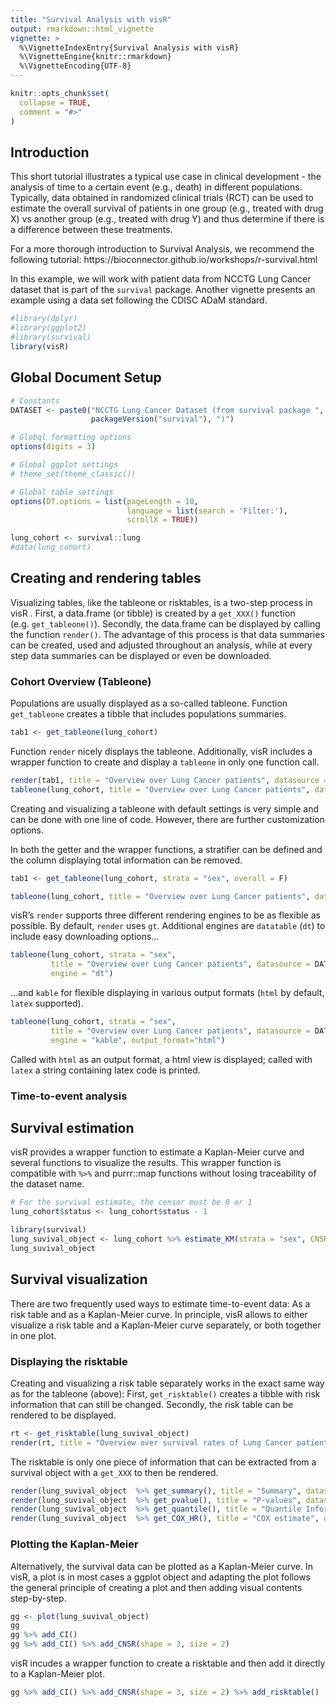 ```yaml
---
title: "Survival Analysis with visR"
output: rmarkdown::html_vignette
vignette: >
  %\VignetteIndexEntry{Survival Analysis with visR}
  %\VignetteEngine{knitr::rmarkdown}
  %\VignetteEncoding{UTF-8}
---
```


```r
knitr::opts_chunk$set(
  collapse = TRUE,
  comment = "#>"
)
```

## Introduction

This short tutorial illustrates a typical use case in clinical development - the analysis of time to a certain event (e.g., death) in different populations. Typically, data obtained in randomized clinical trials (RCT) can be used to estimate the overall survival of patients in one group (e.g., treated with drug X) vs another group (e.g., treated with drug Y) and thus determine if there is a difference between these treatments.

For a more thorough introduction to Survival Analysis, we recommend the following tutorial: https://bioconnector.github.io/workshops/r-survival.html

In this example, we will work with patient data from NCCTG Lung Cancer dataset that is part of the `survival` package. Another vignette presents an example using a data set following the CDISC ADaM standard. 

```r
#library(dplyr)
#library(ggplot2)
#library(survival)
library(visR)
```

## Global Document Setup
```r
# Constants
DATASET <- paste0("NCCTG Lung Cancer Dataset (from survival package ", 
                  packageVersion("survival"), ")")

# Globql formatting options
options(digits = 3)

# Global ggplot settings
# theme_set(theme_classic())

# Global table settings 
options(DT.options = list(pageLength = 10, 
                          language = list(search = 'Filter:'), 
                          scrollX = TRUE))

lung_cohort <- survival::lung
#data(lung_cohort)


```


## Creating and rendering tables

Visualizing tables, like the tableone or risktables, is a two-step process in visR . First, a data.frame (or tibble) is created by a `get_XXX()` function (e.g. `get_tableone()`). Secondly, the data.frame can be displayed by calling the function `render()`. The advantage of this process is that data summaries can be created, used and adjusted throughout an analysis, while at every step data summaries can be displayed or even be downloaded.

### Cohort Overview (Tableone)
Populations are usually displayed as a so-called tableone. Function `get_tableone` creates a tibble that includes populations summaries. 

```r
tab1 <- get_tableone(lung_cohort)

```

Function `render` nicely displays the tableone. Additionally, visR includes a wrapper function to create and display a `tableone` in only one function call.

```r

render(tab1, title = "Overview over Lung Cancer patients", datasource = DATASET)
tableone(lung_cohort, title = "Overview over Lung Cancer patients", datasource = DATASET)

```

Creating and visualizing a tableone with default settings is very simple and can be done with one line of code. However, there are further customization options.

In both the getter and the wrapper functions, a stratifier can be defined and the column displaying total information can be removed.

```r

tab1 <- get_tableone(lung_cohort, strata = "sex", overall = F)

tableone(lung_cohort, title = "Overview over Lung Cancer patients", datasource = DATASET, strata = "sex", overall = F)

```

visR's `render` supports three different rendering engines to be as flexible as possible. By default, `render` uses `gt`. Additional engines are `datatable` (`dt`) to include easy downloading options...

```r

tableone(lung_cohort, strata = "sex", 
         title = "Overview over Lung Cancer patients", datasource = DATASET, 
         engine = "dt")


```

...and `kable` for flexible displaying in various output formats (`html` by default, `latex` supported). 
 
```r

tableone(lung_cohort, strata = "sex", 
         title = "Overview over Lung Cancer patients", datasource = DATASET, 
         engine = "kable", output_format="html")

```

Called with `html` as an output format, a html view is displayed; called with `latex` a string containing latex code is printed.

### Time-to-event analysis

## Survival estimation
visR provides a wrapper function to estimate a Kaplan-Meier curve and several functions to visualize the results. This wrapper function is compatible with `%>%` and purrr::map functions without losing traceability of the dataset name.

```r
# For the survival estimate, the censor must be 0 or 1
lung_cohort$status <- lung_cohort$status - 1

library(survival)
lung_suvival_object <- lung_cohort %>% estimate_KM(strata = "sex", CNSR = "status", AVAL = "time")
lung_suvival_object
```

## Survival visualization
There are two frequently used ways to estimate time-to-event data: As a risk table and as a Kaplan-Meier curve. In principle, visR allows to either visualize a risk table and a Kaplan-Meier curve separately, or both together in one plot.

### Displaying the risktable
Creating and visualizing a risk table separately works in the exact same way as for the tableone (above): First, `get_risktable()` creates a tibble with risk information that can still be changed. Secondly, the risk table can be rendered to be displayed.

```r
rt <- get_risktable(lung_suvival_object)
render(rt, title = "Overview over survival rates of Lung Cancer patients", datasource = DATASET)
```

The risktable is only one piece of information that can be extracted from a survival object with a `get_XXX` to then be rendered.

```r

render(lung_suvival_object  %>% get_summary(), title = "Summary", datasource = DATASET)
render(lung_suvival_object  %>% get_pvalue(), title = "P-values", datasource = DATASET)
render(lung_suvival_object  %>% get_quantile(), title = "Quantile Information", datasource = DATASET)
render(lung_suvival_object  %>% get_COX_HR(), title = "COX estimate", datasource = DATASET)

```

### Plotting the Kaplan-Meier
Alternatively, the survival data can be plotted as a Kaplan-Meier curve. In visR, a plot is in most cases a ggplot object and adapting the plot follows the general principle of creating a plot and then adding visual contents step-by-step. 

```r
gg <- plot(lung_suvival_object)
gg 
gg %>% add_CI() 
gg %>% add_CI() %>% add_CNSR(shape = 3, size = 2)
```

visR incudes a wrapper function to create a risktable and then add it directly to a Kaplan-Meier plot.

```r
gg %>% add_CI() %>% add_CNSR(shape = 3, size = 2) %>% add_risktable()
```


